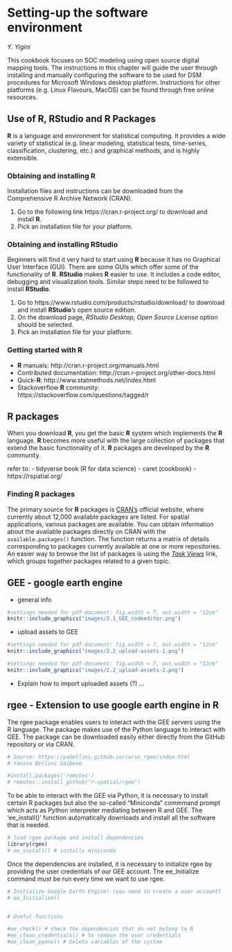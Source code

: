# Setting-up the software environment
*Y. Yigini*

This cookbook focuses on SOC modeling using open source digital mapping tools. The instructions in this chapter will guide the user through installing and manually configuring the software to be used for DSM procedures for Microsoft Windows desktop platform. Instructions for other platforms (e.g. Linux Flavours, MacOS) can be found through free online resources.

## Use of R, RStudio and R Packages

**R** is a language and environment for statistical computing. It provides a wide variety of statistical (e.g. linear modeling, statistical tests, time-series, classification, clustering, etc.) and graphical methods, and is highly extensible. 

### Obtaining and installing R

Installation files and instructions can be downloaded from the Comprehensive R Archive Network (CRAN).

1. Go to the following link https://cran.r-project.org/ to download and install **R**. 
2. Pick an installation file for your platform. 

### Obtaining and installing RStudio

Beginners will find it very hard to start using **R** because it has no Graphical User Interface (GUI). There are some GUIs which offer some of the functionality of **R**. **RStudio** makes **R** easier to use. It includes a code editor, debugging and visualization tools. Similar steps need to be followed to install **RStudio**.

1. Go to https://www.rstudio.com/products/rstudio/download/ to download and install **RStudio**'s open source edition.
2. On the download page, *RStudio Desktop, Open Source License* option should be selected.
3. Pick an installation file for your platform. 

### Getting started with R	

* **R** manuals:                  http://cran.r-project.org/manuals.html
* Contributed documentation:      http://cran.r-project.org/other-docs.html
* Quick-**R**:                    http://www.statmethods.net/index.html
* Stackoverflow **R** community:  https://stackoverflow.com/questions/tagged/r 

## R packages

When you download **R**, you get the basic **R** system which implements the **R** language. **R** becomes more useful with the large collection of packages that extend the basic functionality of it. **R** packages are developed by the **R** community.

refer to: 
  - tidyverse book (R for data science)
  - caret (cookbook)
  - https://rspatial.org/

### Finding R packages

The primary source for **R** packages is [CRAN’s](https://cran.r-project.org/) official website, where currently about 12,000 available packages are listed. For spatial applications, various packages are available. You can obtain information about the available packages directly on CRAN with the `available.packages()` function. The function returns a matrix of details corresponding to packages currently available at one or more repositories. An easier way to browse the list of packages is using the [*Task Views*](https://cran.r-project.org/web/views/) link, which groups together packages related to a given topic. 


## GEE - google earth engine

- general info

```r
#settings needed for pdf-document: fig.width = 7, out.width = "12cm"
knitr::include_graphics("images/2.1_GEE_codeeditor.png")
```


- upload assets to GEE 

```r
#settings needed for pdf-document: fig.width = 7, out.width = "12cm"
knitr::include_graphics("images/2.2_upload-assets-1.png")
```


```r
#settings needed for pdf-document: fig.width = 7, out.width = "12cm"
knitr::include_graphics("images/2.2_upload-assets-2.png")
```

- Explain how to import uploaded assets (?) ...

## rgee - Extension to use google earth engine in R
The rgee package enables users to interact with the GEE servers using the R language. The package makes use of the Python language to interact with GEE. The package can be downloaded easily either directly from the GitHub repository or via CRAN.

```r

# Source: https://yabellini.github.io/curso_rgee/index.html
# Yanina Bellini Saibene

#install.packages('remotes')
# remotes::install_github("r-spatial/rgee")
```

To be able to interact with the GEE via Python, it is necessary to install certain R packages but also the so-called "Miniconda" commmand prompt which acts as Python interpreter mediating between R and GEE. The 'ee_install()' function automatically downloads and install all the software that is needed.

```r
# load rgee package and install dependencies
library(rgee)
# ee_install() # installs miniconda
```

Once the dependencies are installed, it is necessary to initialize rgee by providing the user credentials of our GEE account. The ee_Initialize command must be run every time we want to use rgee.

```r
# Initialize Google Earth Engine! (you need to create a user account)
# ee_Initialize()


# Useful functions

#ee_check() # check the dependencies that do not belong to R
#ee_clean_credentials() # to remove the user credentials
#ee_clean_pyenv() # Delete variables of the system

```

